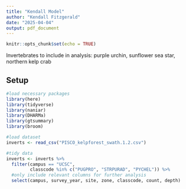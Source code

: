 ```yaml
---
title: "Kendall Model"
author: "Kendall Fitzgerald"
date: "2025-04-04"
output: pdf_document
---
```


```r
knitr::opts_chunk$set(echo = TRUE)
```

Invertebrates to include in analysis: purple urchin, sunflower sea star, northern kelp crab

## Setup
```r
#load necessary packages
library(here)
library(tidyverse)
library(naniar)
library(DHARMa)
library(gtsummary)
library(broom)

#load dataset
inverts <- read_csv("PISCO_kelpforest_swath.1.2.csv")

```

```r
#tidy data
inverts <- inverts %>%
  filter(campus == "UCSC",
         classcode %in% c("PUGPRO", "STRPURAD", "PYCHEL")) %>%
  #only include relevant columns for further analysis
  select(campus, survey_year, site, zone, classcode, count, depth)
 
```

